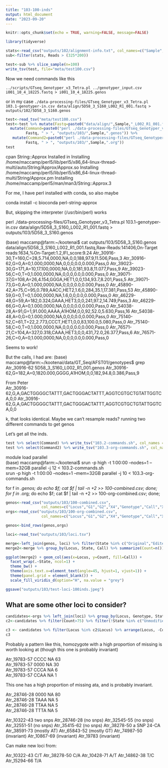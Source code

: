 ```yaml
---
title: "103-100-inds"
output: html_document
date: "2023-09-20"
---
```


```r
knitr::opts_chunk$set(echo = TRUE, warning=FALSE, message=FALSE)
```

```r
library(tidyverse)
```

```r
stats<-read_csv("outputs/102/alignment-info.txt", col_names=c("Sample","Reads","Coverage"))
sub<-filter(stats, Reads > (325*200))
```


```r
test<-sub %>% slice_sample(n=100)
write_tsv(test, file="meta/test100.csv")
```


Now we need commands like this

`../scripts/GTseq_Genotyper_v3_Tetra.pl ../genotyper_input.csv i001_10_4_18225.fastq > i001_10_4_18225.genos`

or in my case 
`./data-processing-files/GTseq_Genotyper_v3_Tetra.pl 103.1-genotyper-in.csv data/align/5D58_3_S160_L002_R1_001.fastq > outputs/102/5D58_3_S160.genos`

```r
test<-read_tsv("meta/test100.csv")
test<-test %>% mutate(Fastq=paste0("data/align/",Sample,"_L002_R1_001.fastq")) %>%
  mutate(Command=paste0("perl ./data-processing-files/GTseq_Genotyper_v3_Tetra.pl", " 103.1-genotyper-in.csv ",
         Fastq, " > ", "outputs/103/",Sample,".genos")) %>%
   mutate(Command2=paste0("perl ./data-processing-files/GTseq_Genotyper_v3_Tetra.pl", " data-processing-files/genotyper_input.csv ",
         Fastq, " > ", "outputs/103/",Sample,".org"))
test
```


cpan String::Approx
Installed in 
Installing /home/maccamp/perl5/lib/perl5/x86_64-linux-thread-multi/auto/String/Approx/Approx.so
Installing /home/maccamp/perl5/lib/perl5/x86_64-linux-thread-multi/String/Approx.pm
Installing /home/maccamp/perl5/man/man3/String::Approx.3

For me, I have perl installed with conda, so also maybe

conda install -c bioconda perl-string-approx


But, skipping the interpreter (/usr/bin/perl) works


perl ./data-processing-files/GTseq_Genotyper_v3_Tetra.pl 103.1-genotyper-in.csv data/align/5D58_3_S160_L002_R1_001.fastq > outputs/103/5D58_3_S160.genos


(base) maccamp@farm:~/kootenai$ cat outputs/103/5D58_3_S160.genos
data/align/5D58_3_S160_L002_R1_001.fastq,Raw-Reads:141406,On-Target reads:1634,%On-Target:1.2,IFI_score:9.24
Atr_30916-30,T=160,C=28,5.714,0000,NA,0,0,188,97.9,11.506,Pass,3
Atr_30916-62,G=0,A=0,1.000,0000,NA,0,0,0,0.0,0.000,Pass,0
Atr_39023-30,G=171,A=10,17.100,0000,NA,0,0,181,93.8,11.077,Pass,9
Atr_39023-56,C=0,T=0,1.000,0000,NA,0,0,0,0.0,0.000,Pass,0
Atr_39071-37,G=108,A=26,4.154,GGGA,HET1,0,0,134,93.7,8.201,Pass,5
Atr_39071-73,G=0,A=0,1.000,0000,NA,0,0,0,0.0,0.000,Pass,0
Atr_45890-42,A=75,C=95,0.789,AACC,HET2,1.6,0,284,35.1,17.381,Pass,53
Atr_45890-59,G=0,T=0,1.000,0000,NA,1.6,0,0,0.0,0.000,Pass,0
Atr_46229-48,G=59,A=182,0.324,GAAA,HET3,0,0,241,97.2,14.749,Pass,3
Atr_46229-66,G=0,A=0,1.000,0000,NA,0,0,0,0.0,0.000,Pass,0
Atr_54038-28,A=91,G=1,91.000,AAAA,A1HOM,0,0,92,52.0,5.630,Pass,16
Atr_54038-48,A=0,G=0,1.000,0000,NA,0,0,0,0.0,0.000,Pass,0
Atr_75140-52,C=61,T=22,2.773,CCCT,HET1,0,0,83,100.0,5.080,Pass,0
Atr_75140-58,C=0,T=0,1.000,0000,NA,0,0,0,0.0,0.000,Pass,0
Atr_76571-21,C=104,A=327,0.318,CAAA,HET3,0,0,431,72.0,26.377,Pass,6
Atr_76571-26,C=0,A=0,1.000,0000,NA,0,0,0,0.0,0.000,Pass,0

Seems to work!

But the calls, I had are:
(base) maccamp@farm:~/kootenai/data/GT_Seq/AFST01/genotypes$ grep Atr_30916-62 5D58_3_S160_L002_R1_001.genos 
Atr_30916-62,G=182,A=0,1820.000,GGGG,A1HOM,0,0,182,94.8,0.386,Pass,9

From Peter     
Atr_30916-62,G,A,GACTGGGGCTATTT,GACTGGGACTATTT,AGGTCGTGCTGTATTGGTCA,0,0
Atr_30916-62,G,A,GACTGGGGCTATTT,GACTGGGACTATTT,AGGTCGTGCTGTATTGGTCA,0,0

k, that looks identical.  Maybe we can't resample reads? running two different commands to get genos



Let's get all the inds.

```r
test %>% select(Command) %>% write_tsv("103.2-commands.sh", col_names = FALSE)
test %>% select(Command2) %>% write_tsv("103.3-org-commands.sh", col_names = FALSE)

```

module load parallel    
(base) maccamp@farm:~/kootenai$ 
srun -p high -t 1:00:00 --nodes=1 --mem=32GB parallel -j 12 < 103.2-commands.sh     
srun -p high -t 1:00:00 --nodes=1 --mem=32GB parallel -j 10 < 103.3-org-commands.sh     

 for f in *.genos; do echo $f; cat $f | tail -n +2 >> 100-combined.csv; done;
 for f in *.org; do echo $f; cat $f | tail -n +2 >> 100-org-combined.csv; done;

```r
genos<-read_csv("outputs/103/100-combined.csv",
                col_names=c("Locus","G1","G2","X4","Genotype","Call","X7","X8","X9","X10","X11","X12","X13"))
orgs<-read_csv("outputs/103/100-org-combined.csv",
                col_names=c("Locus","G1","G2","X4","Genotype","Call","X7","X8","X9","X10","X11","X12","X13"))

genos<-bind_rows(genos,orgs)
```

```r
loci<-read_tsv("outputs/103/loci.tsv")
```

```r
merge<-left_join(genos, loci) %>% filter(State %in% c("Original","Edited"))
merge2<-merge %>% group_by(Locus, State, Call) %>% summarize(Count=n()) %>% mutate(Total=sum(Count)) 
```


```r
ggplot(merge2) + geom_col(aes(x=Locus, y=Count, fill=Call)) +
  facet_wrap(.~State, ncol=1) +
  theme_bw() +
  theme(axis.text.x=element_text(angle=45, hjust=1, vjust=1)) +
  theme(panel.grid = element_blank()) +
  scale_fill_viridis_d(option="H", na.value = "grey")

ggsave("outputs/103/test-loci-100inds.jpeg")
```


## What are some other loci to consider?
```r
candidates<-orgs %>% left_join(loci) %>% group_by(Locus, Genotype, State) %>% summarize(Count=n()) 
c2<-candidates %>% filter(Count>75) %>% filter(!State %in% c("Unmodified","Original")) 

c3 <- candidates %>% filter(Locus %in% c2$Locus) %>% arrange(Locus, -Count)
c3
```

Probably a pattern like this, homozygote with a high proportion of missing is worth looking at (though this one is probably invariant)

Atr_19783-57	CCCC	NA	63	
Atr_19783-57	0000	NA	30	
Atr_19783-57	CCCA	NA	6	
Atr_19783-57	CCAA	NA	1	

This one has a high proportion of missing ata, and is probably invariant.

Atr_28746-28	0000	NA	80	
Atr_28746-28	TAAA	NA	5	
Atr_28746-28	TTAA	NA	5	
Atr_28746-28	TTTA	NA	5	


Atr_10322-43 two snps
Atr_28746-28 (no snps)
Atr_32545-55 (no snps)	
Atr_32551-51 (no snps)
Atr_35415-62 (no snps)
Atr_38278-50 a SNP 24-CA
Atr_38591-73 (mostly AT)
Atr_65843-52 (mostly GT)
Atr_74987-50 (invariant)
Atr_10867-69	(invariant)
Atr_19783 (invariant)

Can make new loci from:

Atr_10322-43 C/T
Atr_38278-50 C/A
Atr_10428-71 A/T
Atr_14862-38 T/C
Atr_15294-66 T/A